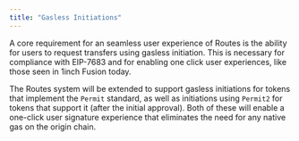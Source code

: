 ```yaml
---
title: "Gasless Initiations"
---
```


A core requirement for an seamless user experience of Routes is the ability for users to request transfers using gasless initiation. This is necessary for compliance with EIP-7683 and for enabling one click user experiences, like those seen in 1inch Fusion today.

The Routes system will be extended to support gasless initiations for tokens that implement the `Permit` standard, as well as initiations using `Permit2` for tokens that support it (after the initial approval). Both of these will enable a one-click user signature experience that eliminates the need for any native gas on the origin chain.